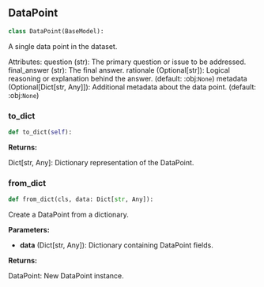 <a id="camel.datasets.models"></a>

<a id="camel.datasets.models.DataPoint"></a>

## DataPoint

```python
class DataPoint(BaseModel):
```

A single data point in the dataset.

Attributes:
question (str): The primary question or issue to be addressed.
final_answer (str): The final answer.
rationale (Optional[str]): Logical reasoning or explanation behind the
answer. (default: :obj:`None`)
metadata (Optional[Dict[str, Any]]): Additional metadata about the data
point. (default: :obj:`None`)

<a id="camel.datasets.models.DataPoint.to_dict"></a>

### to_dict

```python
def to_dict(self):
```

**Returns:**

  Dict[str, Any]: Dictionary representation of the DataPoint.

<a id="camel.datasets.models.DataPoint.from_dict"></a>

### from_dict

```python
def from_dict(cls, data: Dict[str, Any]):
```

Create a DataPoint from a dictionary.

**Parameters:**

- **data** (Dict[str, Any]): Dictionary containing DataPoint fields.

**Returns:**

  DataPoint: New DataPoint instance.
